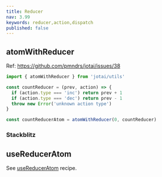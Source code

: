 ```yaml
---
title: Reducer
nav: 3.99
keywords: reducer,action,dispatch
published: false
---
```


## atomWithReducer

Ref: https://github.com/pmndrs/jotai/issues/38

```js
import { atomWithReducer } from 'jotai/utils'

const countReducer = (prev, action) => {
  if (action.type === 'inc') return prev + 1
  if (action.type === 'dec') return prev - 1
  throw new Error('unknown action type')
}

const countReducerAtom = atomWithReducer(0, countReducer)
```

### Stackblitz

<Stackblitz id="vitejs-vite-bbpmjn" file="src%2FApp.tsx" />

## useReducerAtom

See [useReducerAtom](../recipes/use-reducer-atom.mdx) recipe.
